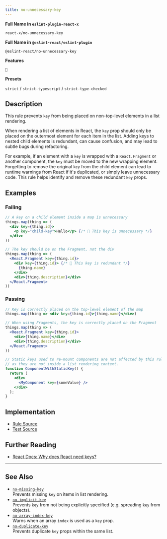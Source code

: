 ```yaml
---
title: no-unnecessary-key
---
```


**Full Name in `eslint-plugin-react-x`**

```plain copy
react-x/no-unnecessary-key
```

**Full Name in `@eslint-react/eslint-plugin`**

```plain copy
@eslint-react/no-unnecessary-key
```

**Features**

`🧪`

**Presets**

`strict` / `strict-typescript` / `strict-type-checked`

## Description

This rule prevents `key` from being placed on non-top-level elements in a list rendering.

When rendering a list of elements in React, the `key` prop should only be placed on the outermost element for each item in the list. Adding keys to nested child elements is redundant, can cause confusion, and may lead to subtle bugs during refactoring.

For example, if an element with a `key` is wrapped with a `React.Fragment` or another component, the `key` must be moved to the new wrapping element. Forgetting to remove the original `key` from the child element can lead to runtime warnings from React if it's duplicated, or simply leave unnecessary code. This rule helps identify and remove these redundant `key` props.

## Examples

### Failing

```jsx
// A key on a child element inside a map is unnecessary
things.map(thing => (
  <div key={thing.id}>
    <p key="child-key">Hello</p> {/* 🚨 This key is unnecessary */}
  </div>
))

// The key should be on the Fragment, not the div
things.map(thing => (
  <React.Fragment key={thing.id}>
    <div key={thing.id}> {/* 🚨 This key is redundant */}
      {thing.name}
    </div>
    <div>{thing.description}</div>
  </React.Fragment>
))
```

### Passing

```jsx
// Key is correctly placed on the top-level element of the map
things.map(thing => <div key={thing.id}>{thing.name}</div>)

// When using Fragments, the key is correctly placed on the Fragment
things.map(thing => (
  <React.Fragment key={thing.id}>
    <div>{thing.name}</div>
    <div>{thing.description}</div>
  </React.Fragment>
))

// Static keys used to re-mount components are not affected by this rule,
// as they are not inside a list rendering context.
function ComponentWithStaticKey() {
  return (
    <div>
      <MyComponent key={someValue} />
    </div>
  );
}
```

## Implementation

- [Rule Source](https://github.com/Rel1cx/eslint-react/tree/main/packages/plugins/eslint-plugin-react-x/src/rules/no-unnecessary-key.ts)
- [Test Source](https://github.com/Rel1cx/eslint-react/tree/main/packages/plugins/eslint-plugin-react-x/src/rules/no-unnecessary-key.spec.ts)

## Further Reading

- [React Docs: Why does React need keys?](https://react.dev/learn/rendering-lists#why-does-react-need-keys)

---

## See Also

- [`no-missing-key`](./no-missing-key)\
  Prevents missing `key` on items in list rendering.
- [`no-implicit-key`](./no-implicit-key)\
  Prevents `key` from not being explicitly specified (e.g. spreading `key` from objects).
- [`no-array-index-key`](./no-array-index-key)\
  Warns when an array `index` is used as a `key` prop.
- [`no-duplicate-key`](./no-duplicate-key)\
  Prevents duplicate `key` props within the same list.
